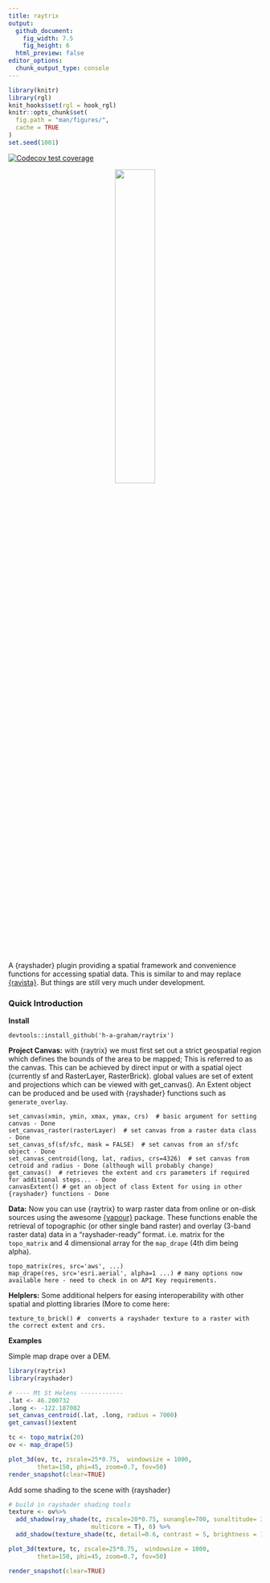 ```yaml
---
title: raytrix
output: 
  github_document:
    fig_width: 7.5
    fig_height: 6
  html_preview: false
editor_options: 
  chunk_output_type: console
---
```


```r
library(knitr)
library(rgl)
knit_hooks$set(rgl = hook_rgl)
knitr::opts_chunk$set(
  fig.path = "man/figures/",
  cache = TRUE
)
set.seed(1001)
```
<!-- badges: start -->
[![Codecov test coverage](https://codecov.io/gh/h-a-graham/raytrix/branch/main/graph/badge.svg)](https://codecov.io/gh/h-a-graham/raytrix?branch=main)
<!-- badges: end -->


<p align="center">
<img src="man/figures/raytrixHEX_editLR.png" width="40%" />
</p>

A {rayshader} plugin providing a spatial framework and convenience functions for 
accessing spatial data. This is similar to and may replace [{ravista}](https://github.com/h-a-graham/rayvista). 
But things are still very much under development.



### Quick Introduction

**Install**
```
devtools::install_github('h-a-graham/raytrix')
```

**Project Canvas:**
with {raytrix} we must first set out a strict geospatial region which defines the 
bounds of the area to be mapped; This is referred to as the canvas. This can be 
achieved by direct input or with a spatial oject (currently sf and RasterLayer, 
RasterBrick). global values are set of extent and projections which can be 
viewed with get_canvas(). An Extent object can be produced and be used with 
{rayshader} functions such as `generate_overlay`.

```
set_canvas(xmin, ymin, xmax, ymax, crs)  # basic argument for setting canvas - Done
set_canvas_raster(rasterLayer)  # set canvas from a raster data class - Done
set_canvas_sf(sf/sfc, mask = FALSE)  # set canvas from an sf/sfc object - Done
set_canvas_centroid(long, lat, radius, crs=4326)  # set canvas from cetroid and radius - Done (although will probably change)
get_canvas()  # retrieves the extent and crs parameters if required for additional steps... - Done
canvasExtent() # get an object of class Extent for using in other {rayshader} functions - Done
```

**Data:**
Now you can use {raytrix} to warp raster data from online or on-disk sources using
the awesome [{vapour}](https://hypertidy.github.io/vapour/) package.
These functions enable the retrieval of topographic (or other single band raster) 
and overlay (3-band raster data) data in a "rayshader-ready" format. 
i.e. matrix for the `topo_matrix` and 4 dimensional 
array for the `map_drape` (4th dim being alpha).

```
topo_matrix(res, src='aws', ...)  
map_drape(res, src='esri.aerial', alpha=1 ...) # many options now available here - need to check in on API Key requirements.
```

**Helplers:**
Some additional helpers for easing interoperability with other spatial and 
plotting libraries (More to come here:

```
texture_to_brick() #  converts a rayshader texture to a raster with the correct extent and crs.
```

**Examples**

Simple map drape over a DEM.

```r
library(raytrix)
library(rayshader)

# ---- Mt St Helens ------------
.lat <- 46.200732
.long <- -122.187082
set_canvas_centroid(.lat, .long, radius = 7000)
get_canvas()$extent

tc <- topo_matrix(20)
ov <- map_drape(5)

plot_3d(ov, tc, zscale=25*0.75,  windowsize = 1000,
        theta=150, phi=45, zoom=0.7, fov=50)
render_snapshot(clear=TRUE)

```

Add some shading to the scene with {rayshader}

```r
# build in rayshader shading tools
texture <- ov%>%
  add_shadow(ray_shade(tc, zscale=20*0.75, sunangle=700, sunaltitude= 30,
                       multicore = T), 0) %>%
  add_shadow(texture_shade(tc, detail=0.6, contrast = 5, brightness = 10),0)

plot_3d(texture, tc, zscale=25*0.75,  windowsize = 1000,
        theta=150, phi=45, zoom=0.7, fov=50)

render_snapshot(clear=TRUE)

```

